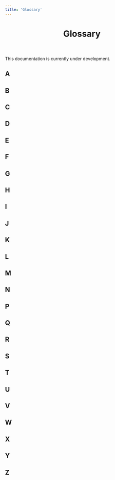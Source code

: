 ```yaml
---
title: 'Glossary'
---
```



<header>

# Glossary

</header>

<Callout type="warning" emoji="⚠️">
  This documentation is currently under development.
</Callout>

## A 



## B 


## C 


## D


## E 


## F 


## G 


## H 


## I 


## J 

## K 

## L 


## M


## N 


## P 

## Q 


## R 


## S 


## T 


## U 


## V 


## W 


## X 


## Y 


## Z


